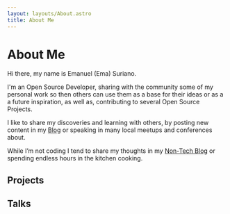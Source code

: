 ---
layout: layouts/About.astro
title: About Me
---


<h1>About Me</h1>

Hi there, my name is Emanuel (Ema) Suriano.

I'm an Open Source Developer, sharing with the community some of my personal work so then others can use them as a base for their ideas or as a a future inspiration, as well as, contributing to several Open Source Projects.

I like to share my discoveries and learning with others, by posting new content in my [Blog](/blog) or speaking in many local meetups and conferences about.

While I’m not coding I tend to share my thoughts in my [Non-Tech Blog](https://write.as/emasuriano/) or spending endless hours in the kitchen cooking.

## Projects

<Projects />

## Talks

<Talks />
